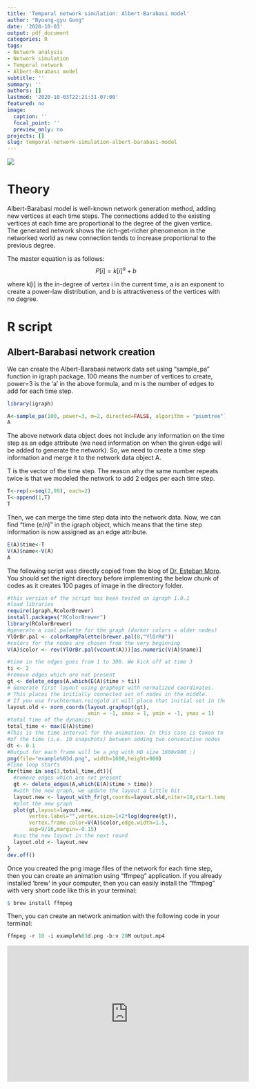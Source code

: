 ```yaml
---
title: 'Temporal network simulation: Albert-Barabasi model'
author: "Byoung-gyu Gong"
date: '2020-10-03'
output: pdf_document
categories: R
tags:
- Network analysis
- Network simulation
- Temporal network
- Albert-Barabasi model
subtitle: ''
summary: ''
authors: []
lastmod: '2020-10-03T22:21:31-07:00'
featured: no
image:
  caption: ''
  focal_point: ''
  preview_only: no
projects: []
slug: temporal-network-simulation-albert-barabasi-model
---
```


![](/post/2020-10-03-temporal-network-simulation-albert-barabasi-model.en_files/example961.png)

# Theory

Albert-Barabasi model is well-known network generation method, adding new vertices at each time steps. The connections added to the existing vertices at each time are proportional to the degree of the given vertice. The generated network shows the rich-get-richer phenomenon in the networked world as new connection tends to increase proportional to the previous degree. 

The master equation is as follows: 
$$P[i] = k[i]^a + b$$

where k[i] is the in-degree of vertex i in the current time, a is an exponent to create a power-law distribution, and b is attractiveness of the vertices with no degree. 

# R script

## Albert-Barabasi network creation

We can create the Albert-Barabasi network data set using "sample_pa" function in igraph package. 100 means the number of vertices to create, power=3 is the 'a' in the above formula, and m is the number of edges to add for each time step.
```r
library(igraph)
```
```r
A<-sample_pa(100, power=3, m=2, directed=FALSE, algorithm = "psumtree")
A
```

The above network data object does not include any information on the time step as an edge attribute (we need information on when the given edge will be added to generate the network). So, we need to create a time step information and merge it to the network data object A. 

T is the vector of the time step. The reason why the same number repeats twice is that we modeled the network to add 2 edges per each time step.
```r
T<-rep(x=seq(2,99), each=2)
T<-append(1,T)
T
```
Then, we can merge the time step data into the network data. Now, we can find "time (e/n)" in the igraph object, which means that the time step information is now assigned as an edge attribute.
```r
E(A)$time<-T
V(A)$name<-V(A)
A
```


The following script was directly copied from the blog of [Dr. Esteban Moro](http://estebanmoro.org/post/2015-12-21-temporal-networks-with-r-and-igraph-updated/). You should set the right directory before implementing the below chunk of codes as it creates 100 pages of image in the directory folder.

```r
#this version of the script has been tested on igraph 1.0.1
#load libraries
require(igraph,RcolorBrewer)
install.packages("RColorBrewer")
library(RColorBrewer)
#generate a cool palette for the graph (darker colors = older nodes)
YlOrBr.pal <- colorRampPalette(brewer.pal(8,"YlOrRd"))
#colors for the nodes are chosen from the very beginning
V(A)$color <- rev(YlOrBr.pal(vcount(A)))[as.numeric(V(A)$name)]

#time in the edges goes from 1 to 300. We kick off at time 3
ti <- 2
#remove edges which are not present
gt <- delete_edges(A,which(E(A)$time > ti))
# Generate first layout using graphopt with normalized coordinates. 
# This places the initially connected set of nodes in the middle. 
# If you use fruchterman.reingold it will place that initial set in the outer ring.
layout.old <- norm_coords(layout.graphopt(gt), 
                          xmin = -1, xmax = 1, ymin = -1, ymax = 1)
#total time of the dynamics
total_time <- max(E(A)$time)
#This is the time interval for the animation. In this case is taken to be 1/10
#of the time (i.e. 10 snapshots) between adding two consecutive nodes
dt <- 0.1
#Output for each frame will be a png with HD size 1600x900 :)
png(file="example%03d.png", width=1600,height=900)
#Time loop starts
for(time in seq(3,total_time,dt)){
  #remove edges which are not present
  gt <- delete_edges(A,which(E(A)$time > time))
  #with the new graph, we update the layout a little bit
  layout.new <- layout_with_fr(gt,coords=layout.old,niter=10,start.temp=0.05,grid="nogrid")
  #plot the new graph
  plot(gt,layout=layout.new,
       vertex.label="",vertex.size=1+2*log(degree(gt)),
       vertex.frame.color=V(A)$color,edge.width=1.5,
       asp=9/16,margin=-0.15)
  #use the new layout in the next round
  layout.old <- layout.new
}
dev.off()
```

Once you created the png image files of the network for each time step, then you can create an animation using "ffmpeg" application. If you already installed 'brew' in your computer, then you can easily install the "ffmpeg" with very short code like this in your terminal:

```r
$ brew install ffmpeg
```
 
Then, you can create an network animation with the following code in your terminal:
```r
ffmpeg -r 10 -i example%03d.png -b:v 20M output.mp4
```

<iframe width="560" height="315" src="https://www.youtube.com/embed/ePzu6xg975I" frameborder="0" allow="accelerometer; autoplay; clipboard-write; encrypted-media; gyroscope; picture-in-picture" allowfullscreen></iframe>






